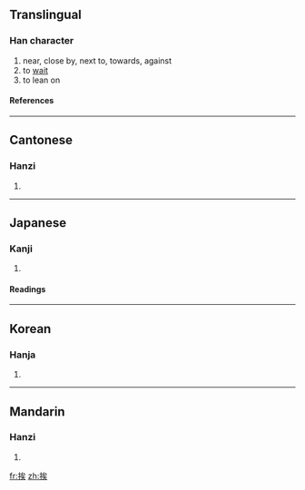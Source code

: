 ==Translingual==
===Han character===
{{Han char|rn=64|rad=手|as=07|sn=10|four=5303<sub>4</sub>|canj=手戈人大 (QIOK)}}
# near, close by, next to, towards, against
# to [[wait]]
# to lean on
====References====
{{Han ref|kx=0431.180|dkj=12082|dj=0780.250|hdz=31888.050|uh=6328|ud=25384|bh=AEC1|bd=44737}}
----
==Cantonese==
===Hanzi===
{{yue-hanzi|jyut=|y=aai1}}
# {{defn|Cantonese}}
----
==Japanese==
===Kanji===
{{ja-kanji|grade=|rs=手07}}
# {{defn|Japanese}} 
====Readings====
{{ja-readings|on=[[あい]] (ai)|kun=[[ひらく]] (hiraku)}}
----
==Korean==
===Hanja===
{{ko-hanja|hangeul=애|eumhun=|rv=ae|mr=ae|y=ya}}
# {{defn|Korean}}
----
==Mandarin==
===Hanzi===
{{cmn-hanzi|pin=[[āi]] (ai1), [[ái]] (ai2)|wg=ai<sup>1</sup>, ai<sup>2</sup>}}
# {{defn|Mandarin}}

[[fr:挨]]
[[zh:挨]]